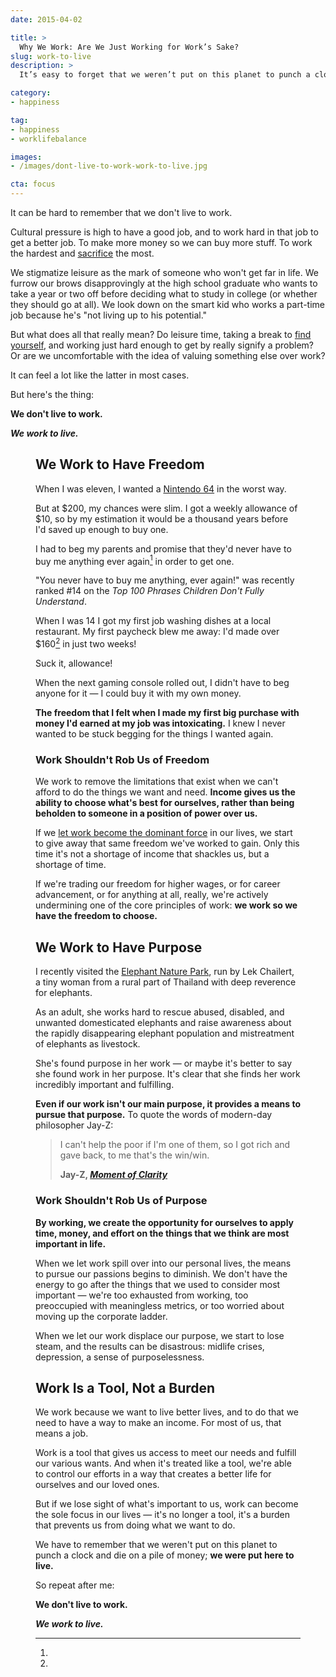 ```yaml
---
date: 2015-04-02

title: >
  Why We Work: Are We Just Working for Work’s Sake?
slug: work-to-live
description: >
  It’s easy to forget that we weren’t put on this planet to punch a clock. Do you remember why you work a job in the first place?

category:
- happiness

tag:
- happiness
- worklifebalance

images:
- /images/dont-live-to-work-work-to-live.jpg

cta: focus
---
```



It can be hard to remember that we don't live to work.

Cultural pressure is high to have a good job, and to work hard in that job to
get a better job. To make more money so we can buy more stuff. To work the
hardest and [sacrifice][1] the most.

We stigmatize leisure as the mark of someone who won't get far in life. We
furrow our brows disapprovingly at the high school graduate who wants to take a
year or two off before deciding what to study in college (or whether they should
go at all). We look down on the smart kid who works a part-time job because he's
"not living up to his potential."

But what does all that really mean? Do leisure time, taking a break to [find
yourself][2], and working just hard enough to get by really signify a problem?
Or are we uncomfortable with the idea of valuing something else over work?

It can feel a lot like the latter in most cases.

But here's the thing:

**We don't live to work.**

**_We work to live._**

<Figure
  src="images/dont-live-to-work-work-to-live.jpg"
  alt="We don’t live to work; we work to live."
  caption="What are you working for?"
/>

## We Work to Have Freedom

When I was eleven, I wanted a [Nintendo 64][3] in the worst way.

But at $200, my chances were slim. I got a weekly allowance of $10, so by my
estimation it would be a thousand years before I'd saved up enough to buy one.

I had to beg my parents and promise that they'd never have to buy me anything
ever again[^begging] in order to get one.

[^begging]:
  "You never have to buy me anything, ever again!" was recently ranked #14 on the _Top 100 Phrases Children Don't Fully Understand_.

When I was 14 I got my first job washing dishes at a local restaurant. My first
paycheck blew me away: I'd made over $160[^suckit] in just two weeks!

[^suckit]:
  Suck it, allowance!

When the next gaming console rolled out, I didn't have to beg anyone for it — I
could buy it with my own money.

**The freedom that I felt when I made my first big purchase with money I'd earned at my job was intoxicating.** I knew I never wanted to be stuck begging for the things I wanted again.

### Work Shouldn't Rob Us of Freedom

We work to remove the limitations that exist when we can't afford to do the things we want and need. **Income gives us the ability to choose what's best for ourselves, rather than being beholden to someone in a position of power over us.**

If we [let work become the dominant force][4] in our lives, we start to give
away that same freedom we've worked to gain. Only this time it's not a shortage
of income that shackles us, but a shortage of time.

If we're trading our freedom for higher wages, or for career advancement, or for
anything at all, really, we're actively undermining one of the core principles
of work: **we work so we have the freedom to choose.**

## We Work to Have Purpose

I recently visited the [Elephant Nature Park][5], run by Lek Chailert, a tiny
woman from a rural part of Thailand with deep reverence for elephants.

As an adult, she works hard to rescue abused, disabled, and unwanted
domesticated elephants and raise awareness about the rapidly disappearing
elephant population and mistreatment of elephants as livestock.

She's found purpose in her work — or maybe it's better to say she found work in
her purpose. It's clear that she finds her work incredibly important and
fulfilling.

**Even if our work isn't our main purpose, it provides a means to pursue that purpose.** To quote the words of modern-day philosopher Jay-Z:

> I can't help the poor if I'm one of them, so I got rich and gave back, to me
> that's the win/win.
>
> **Jay-Z, [_Moment of Clarity_][6]**

### Work Shouldn't Rob Us of Purpose

**By working, we create the opportunity for ourselves to apply time, money, and effort on the things that we think are most important in life.**

When we let work spill over into our personal lives, the means to pursue our
passions begins to diminish. We don't have the energy to go after the things
that we used to consider most important — we're too exhausted from working, too
preoccupied with meaningless metrics, or too worried about moving up the
corporate ladder.

When we let our work displace our purpose, we start to lose steam, and the
results can be disastrous: midlife crises, depression, a sense of
purposelessness.

## Work Is a Tool, Not a Burden

We work because we want to live better lives, and to do that we need to have a
way to make an income. For most of us, that means a job.

Work is a tool that gives us access to meet our needs and fulfill our various
wants. And when it's treated like a tool, we're able to control our efforts in a
way that creates a better life for ourselves and our loved ones.

But if we lose sight of what's important to us, work can become the sole focus
in our lives — it's no longer a tool, it's a burden that prevents us from doing
what we want to do.

We have to remember that we weren't put on this planet to punch a clock and die
on a pile of money; **we were put here to live.**

So repeat after me:

**We don't live to work.**

**_We work to live._**

[1]: /sacrifice
[2]: /growing-up-vs-growing-older
[3]: http://en.wikipedia.org/wiki/Nintendo_64
[4]: http://bit.ly/1OQ2Oe3
[5]: http://www.elephantnaturepark.org/
[6]: http://genius.com/9545/Jay-z-moment-of-clarity/Since-i-know-what-im-up-against-we-as-rappers-must-decide-whats-most-important-and-i-cant-help-the-poor-if-im-one-of-them-so-i-got-rich-and-gave-back-to-me-thats-the-win-win
